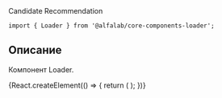 

<Meta title='Компоненты' component={Loader} />

<Title>
    Loader ({name}@{version})
</Title>

<Status>
  Candidate Recommendation
</Status>

```tsx
import { Loader } from '@alfalab/core-components-loader';
```

## Описание

Компонент Loader.

<Story name='Loader'>
    {React.createElement(() => {
        return (
            <Loader />
        );
    })}
</Story>

<Props of={Loader} />
